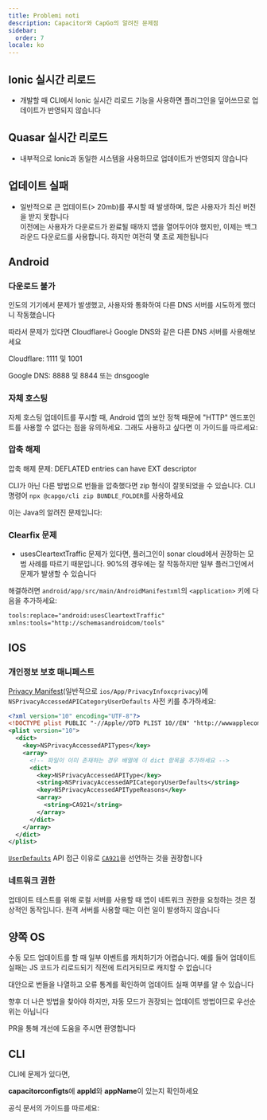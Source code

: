 ```yaml
---
title: Problemi noti
description: Capacitor와 CapGo의 알려진 문제점
sidebar:
  order: 7
locale: ko
---
```



## Ionic 실시간 리로드

* 개발할 때 CLI에서 Ionic 실시간 리로드 기능을 사용하면 플러그인을 덮어쓰므로 업데이트가 반영되지 않습니다

## Quasar 실시간 리로드

* 내부적으로 Ionic과 동일한 시스템을 사용하므로 업데이트가 반영되지 않습니다

## 업데이트 실패

* 일반적으로 큰 업데이트(> 20mb)를 푸시할 때 발생하며, 많은 사용자가 최신 버전을 받지 못합니다  
이전에는 사용자가 다운로드가 완료될 때까지 앱을 열어두어야 했지만, 이제는 백그라운드 다운로드를 사용합니다. 하지만 여전히 몇 초로 제한됩니다

## Android

### 다운로드 불가

인도의 기기에서 문제가 발생했고, 사용자와 통화하여 다른 DNS 서버를 시도하게 했더니 작동했습니다

따라서 문제가 있다면 Cloudflare나 Google DNS와 같은 다른 DNS 서버를 사용해보세요

Cloudflare: 1111 및 1001

Google DNS: 8888 및 8844 또는 dnsgoogle

<LinkCard
	title="How to setup a preferred DNS server on Android?"
	href="https://wwwandroidpolicecom/use-preferred-dns-server-android-tutorial/"
/>

### 자체 호스팅
자체 호스팅 업데이트를 푸시할 때, Android 앱의 보안 정책 때문에 "HTTP" 엔드포인트를 사용할 수 없다는 점을 유의하세요. 그래도 사용하고 싶다면 이 가이드를 따르세요:

<LinkCard
	title="How to allow all Network connection types HTTP and HTTPS in Android (9) Pie?"
	href="https://stackoverflow.com/a/51902630/5511370"
/>

### 압축 해제

압축 해제 문제: DEFLATED entries can have EXT descriptor

CLI가 아닌 다른 방법으로 번들을 압축했다면 zip 형식이 잘못되었을 수 있습니다. CLI 명령어 `npx @capgo/cli zip BUNDLE_FOLDER`를 사용하세요

이는 Java의 알려진 문제입니다:

<LinkCard
	title="Unzip issue: DEFLATED entries can have EXT descriptor"
	href="https://bugsopenjdkorg/browse/JDK-8143613"
/>

### Clearfix 문제

* usesCleartextTraffic 문제가 있다면, 플러그인이 sonar cloud에서 권장하는 모범 사례를 따르기 때문입니다. 90%의 경우에는 잘 작동하지만 일부 플러그인에서 문제가 발생할 수 있습니다

해결하려면 `android/app/src/main/AndroidManifestxml`의 `<application>` 키에 다음을 추가하세요:

```xml
tools:replace="android:usesCleartextTraffic"
xmlns:tools="http://schemasandroidcom/tools"
```

## IOS

### 개인정보 보호 매니페스트

[Privacy Manifest](https://capacitorjs.com/docs/ios/privacy-manifest)(일반적으로 `ios/App/PrivacyInfoxcprivacy`)에 `NSPrivacyAccessedAPICategoryUserDefaults` 사전 키를 추가하세요:

```xml
<?xml version="10" encoding="UTF-8"?>
<!DOCTYPE plist PUBLIC "-//Apple//DTD PLIST 10//EN" "http://wwwapplecom/DTDs/PropertyList-10dtd">
<plist version="10">
  <dict>
    <key>NSPrivacyAccessedAPITypes</key>
    <array>
      <!-- 파일이 이미 존재하는 경우 배열에 이 dict 항목을 추가하세요 -->
      <dict>
        <key>NSPrivacyAccessedAPIType</key>
        <string>NSPrivacyAccessedAPICategoryUserDefaults</string>
        <key>NSPrivacyAccessedAPITypeReasons</key>
        <array>
          <string>CA921</string>
        </array>
      </dict>
    </array>
  </dict>
</plist>
```

[`UserDefaults`](https://developerapplecom/documentation/foundation/userdefaults) API 접근 이유로 [`CA921`](https://developerapplecom/documentation/bundleresources/privacy_manifest_files/describing_use_of_required_reason_api#4278401)을 선언하는 것을 권장합니다

### 네트워크 권한

업데이트 테스트를 위해 로컬 서버를 사용할 때 앱이 네트워크 권한을 요청하는 것은 정상적인 동작입니다. 원격 서버를 사용할 때는 이런 일이 발생하지 않습니다

## 양쪽 OS

수동 모드 업데이트를 할 때 일부 이벤트를 캐치하기가 어렵습니다. 예를 들어 업데이트 실패는 JS 코드가 리로드되기 직전에 트리거되므로 캐치할 수 없습니다

대안으로 번들을 나열하고 오류 통계를 확인하여 업데이트 실패 여부를 알 수 있습니다

향후 더 나은 방법을 찾아야 하지만, 자동 모드가 권장되는 업데이트 방법이므로 우선순위는 아닙니다

PR을 통해 개선에 도움을 주시면 환영합니다

## CLI

CLI에 문제가 있다면,

**capacitorconfigts**에 **appId**와 **appName**이 있는지 확인하세요

공식 문서의 가이드를 따르세요:

<LinkCard
	title="Capacitor Configuration"
	href="https://capacitorjs.com/docs/config"
/>

